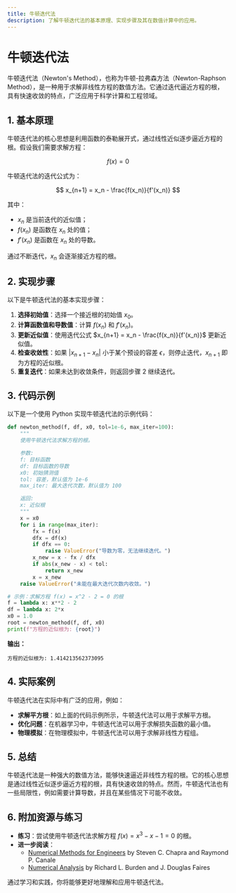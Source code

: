 ```yaml
---
title: 牛顿迭代法
description: 了解牛顿迭代法的基本原理、实现步骤及其在数值计算中的应用。
---
```


# 牛顿迭代法

牛顿迭代法（Newton's Method），也称为牛顿-拉弗森方法（Newton-Raphson Method），是一种用于求解非线性方程的数值方法。它通过迭代逼近方程的根，具有快速收敛的特点，广泛应用于科学计算和工程领域。

## 1. 基本原理

牛顿迭代法的核心思想是利用函数的泰勒展开式，通过线性近似逐步逼近方程的根。假设我们需要求解方程：

$$
f(x) = 0
$$

牛顿迭代法的迭代公式为：

$$
x_{n+1} = x_n - \frac{f(x_n)}{f'(x_n)}
$$

其中：
- $x_n$ 是当前迭代的近似值；
- $f(x_n)$ 是函数在 $x_n$ 处的值；
- $f'(x_n)$ 是函数在 $x_n$ 处的导数。

通过不断迭代，$x_n$ 会逐渐接近方程的根。

## 2. 实现步骤

以下是牛顿迭代法的基本实现步骤：

1. **选择初始值**：选择一个接近根的初始值 $x_0$。
2. **计算函数值和导数值**：计算 $f(x_n)$ 和 $f'(x_n)$。
3. **更新近似值**：使用迭代公式 $x_{n+1} = x_n - \frac{f(x_n)}{f'(x_n)}$ 更新近似值。
4. **检查收敛性**：如果 $|x_{n+1} - x_n|$ 小于某个预设的容差 $\epsilon$，则停止迭代，$x_{n+1}$ 即为方程的近似根。
5. **重复迭代**：如果未达到收敛条件，则返回步骤 2 继续迭代。

## 3. 代码示例

以下是一个使用 Python 实现牛顿迭代法的示例代码：

```python
def newton_method(f, df, x0, tol=1e-6, max_iter=100):
    """
    使用牛顿迭代法求解方程的根。

    参数:
    f: 目标函数
    df: 目标函数的导数
    x0: 初始猜测值
    tol: 容差，默认值为 1e-6
    max_iter: 最大迭代次数，默认值为 100

    返回:
    x: 近似根
    """
    x = x0
    for i in range(max_iter):
        fx = f(x)
        dfx = df(x)
        if dfx == 0:
            raise ValueError("导数为零，无法继续迭代。")
        x_new = x - fx / dfx
        if abs(x_new - x) < tol:
            return x_new
        x = x_new
    raise ValueError("未能在最大迭代次数内收敛。")

# 示例：求解方程 f(x) = x^2 - 2 = 0 的根
f = lambda x: x**2 - 2
df = lambda x: 2*x
x0 = 1.0
root = newton_method(f, df, x0)
print(f"方程的近似根为: {root}")
```

**输出：**
```
方程的近似根为: 1.414213562373095
```

## 4. 实际案例

牛顿迭代法在实际中有广泛的应用，例如：

- **求解平方根**：如上面的代码示例所示，牛顿迭代法可以用于求解平方根。
- **优化问题**：在机器学习中，牛顿迭代法可以用于求解损失函数的最小值。
- **物理模拟**：在物理模拟中，牛顿迭代法可以用于求解非线性方程组。

## 5. 总结

牛顿迭代法是一种强大的数值方法，能够快速逼近非线性方程的根。它的核心思想是通过线性近似逐步逼近方程的根，具有快速收敛的特点。然而，牛顿迭代法也有一些局限性，例如需要计算导数，并且在某些情况下可能不收敛。

## 6. 附加资源与练习

- **练习**：尝试使用牛顿迭代法求解方程 $f(x) = x^3 - x - 1 = 0$ 的根。
- **进一步阅读**：
  - [Numerical Methods for Engineers](https://www.amazon.com/Numerical-Methods-Engineers-Steven-Chapra/dp/007339792X) by Steven C. Chapra and Raymond P. Canale
  - [Numerical Analysis](https://www.amazon.com/Numerical-Analysis-Richard-L-Burden/dp/1305253663) by Richard L. Burden and J. Douglas Faires

通过学习和实践，你将能够更好地理解和应用牛顿迭代法。